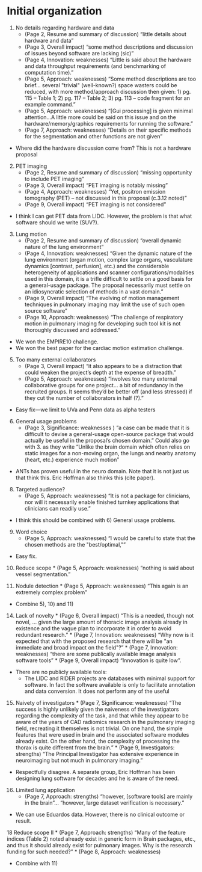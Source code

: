 
# Initial organization

1. No details regarding hardware and data
    * (Page 2, Resume and summary of discussion) "little details about hardware and data"
    * (Page 3, Overall impact) "some method descriptions and discussion of issues beyond software are lacking (sic)"
    * (Page 4, Innovation:  weaknesses) "Little is said about the hardware and data throughput requirements (and benchmarking of computation time)."
    * (Page 5, Approach:  weaknesses) "Some method descriptions are too brief... several \"trivial\"
      (well-known?) space wasters could be reduced, with more method/approach discussion then given: 1) pg. 115 – Table 1; 2) pg. 117 – Table 2; 3)
       pg. 113 – code fragment for an example command."
    * (Page 5, Approach:  weaknesses) "[Gui processing] is given minimal attention...A little more could be said on this issue and on the hardware/memory/graphics requirements for running the software."
    * (Page 7, Approach:  weaknesses) "Details on their specific methods for the segmentation and other functions are not given"

* Where did the hardware discussion come from?  This is not a hardware proposal

2. PET imaging
    * (Page 2, Resume and summary of discussion) "missing opportunity to include PET imaging"
    * (Page 3, Overall impact) "PET imaging is notably missing"
    * (Page 4, Approach:  weaknesses) "Yet, positron emission tomography (PET) – not discussed in this proposal (c.3.12 noted)"
    * (Page 9, Overall impact) "PET imaging is not considered "

* I think I can get PET data from LIDC.  However, the problem is that what software should we write (SUV?).

3. Lung motion
    * (Page 2, Resume and summary of discussion) "overall dynamic nature of the lung environment"
    * (Page 4, Innovation:  weaknesses) "Given the dynamic nature of the lung environment (organ motion, complex large
    organs, vasculature dynamics [contrast, perfusion], etc.) and the considerable heterogeneity
    of applications and scanner configurations/modalities used in this domain, it is a trifle
    difficult to settle on a good basis for a general-usage package. The proposal necessarily must
    settle on an idiosyncratic selection of methods in a vast domain."
    * (Page 9, Overall impact) "The evolving of motion management techniques in pulmonary
    imaging may limit the use of such open source software"
    * (Page 10, Approach:  weaknesses) "The challenge of respiratory motion in pulmonary
    imaging for developing such tool kit is not thoroughly discussed and addressed."

* We won the EMPIRE10 challenge.
* We won the best paper for the cardiac motion estimation challenge.

5. Too many external collaborators
    * (Page 3, Overall impact) "it also appears to be a distraction that could weaken the project’s depth at the expense of breadth."
    * (Page 5, Approach:  weaknesses) "involves too many external collaborative groups for one project...
      a bit of redundancy in the recruited groups. It seems they’d be better off (and less stressed) if
      they cut the number of collaborators in half (?)."

* Easy fix---we limit to UVa and Penn data as alpha testers

6. General usage problems
    * (Page 3, Significance:  weaknesses ) "a case can be made that it is difficult to devise a general-usage open-source package
that would actually be useful in the proposal’s chosen domain."  Could also go with 3. as they write
"Unlike the brain domain which often relies on static images for a non-moving organ, the lungs and nearby anatomy (heart, etc.) experience much motion"

* ANTs has proven useful in the neuro domain.  Note that it is not just us
that think this.  Eric Hoffman also thinks this (cite paper).

8.  Targeted audience?
    * (Page 5, Approach:  weaknesses) "It is not a package for clinicians, nor will it
    necessarily enable finished turnkey applications that clinicians can readily use."

* I think this should be combined with 6) General usage problems.

9.  Word choice
    * (Page 5, Approach:  weaknesses) "I would be careful to state that the chosen methods are the \"best/optimal,\""

* Easy fix.

10.  Reduce scope
    * (Page 5, Approach:  weaknesses) "nothing is said about vessel segmentation."

11.  Nodule detection
    * (Page 5, Approach:  weaknesses) "This again is an extremely complex problem"

* Combine 5), 10)  and 11)

14.  Lack of novelty
    * (Page 6, Overall impact) "This is a needed, though not novel, ... given the large amount
    of thoracic image analysis already in existence and the vague plan to incorporate it in
    order to avoid redundant research."
    * (Page 7, Innovation:  weaknesses) "Why now is it expected that with the proposed
    research that there will be \"an immediate and broad impact on the field\"?"
    * (Page 7, Innovation:  weaknesses) "there are some publically available image analysis
    software tools"
    * (Page 9, Overall impact) "Innovation is quite low".

* There are no publicly available tools:
    * The LIDC and RIDER projects are databases with minimal support for software.  In fact
      the software available is only to facilitate annotation and data conversion.  It
      does not perform any of the useful

15.  Naivety of investigators
    * (Page 7, Significance:  weaknesses) "The success is highly unlikely given the naiveness
    of the investigators regarding the complexity of the task, and that while they appear to
    be aware of the years of CAD radiomics research in the pulmonary imaging field, recreating
    it themselves is not trivial. On one hand, the simple features that were used in brain and
    the associated software modules already exist. On the other hand, the complexity of
    processing the thorax is quite different from the brain."
    * (Page 9, Investigators:  strengths) "The Principal Investigator has extensive
    experience in neuroimaging but not much in pulmonary imaging."

* Respectfully disagree.  A separate group, Eric Hoffman has been designing lung software
for decades and he is aware of the need.

16. Limited lung application
    * (Page 7, Approach:  strengths)  "however, [software tools] are mainly in the brain"...
     "however, large dataset verification is necessary."

* We can use Eduardos data.  However, there is no clinical outcome or result.

18  Reduce scope II
    * (Page 7, Approach:  strengths)  "Many of the feature indices (Table 2) noted already
    exist in generic form in Brain packages, etc., and thus it should already exist for
    pulmonary images. Why is the research funding for such needed?"
    * (Page 8, Approach:  weaknesses)

* Combine with 11)
